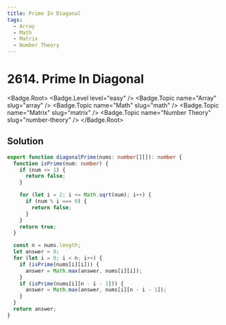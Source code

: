 ```yaml
---
title: Prime In Diagonal
tags:
  - Array
  - Math
  - Matrix
  - Number Theory
---
```


# 2614. Prime In Diagonal

<Badge.Root>
  <Badge.Level level="easy" />
  <Badge.Topic name="Array" slug="array" />
  <Badge.Topic name="Math" slug="math" />
  <Badge.Topic name="Matrix" slug="matrix" />
  <Badge.Topic name="Number Theory" slug="number-theory" />
</Badge.Root>

## Solution

```typescript filename="solution.ts" copy
export function diagonalPrime(nums: number[][]): number {
  function isPrime(num: number) {
    if (num <= 1) {
      return false;
    }

    for (let i = 2; i <= Math.sqrt(num); i++) {
      if (num % i === 0) {
        return false;
      }
    }
    return true;
  }

  const n = nums.length;
  let answer = 0;
  for (let i = 0; i < n; i++) {
    if (isPrime(nums[i][i])) {
      answer = Math.max(answer, nums[i][i]);
    }
    if (isPrime(nums[i][n - i - 1])) {
      answer = Math.max(answer, nums[i][n - i - 1]);
    }
  }
  return answer;
}
```

<ProblemLink
  codingSite="leetcode"
  href="https://leetcode.com/problems/prime-in-diagonal"
  title="Prime In Diagonal"
/>
